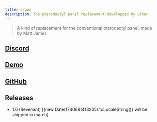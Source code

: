 ```yaml
---
title: argon
description: The pterodactyl panel replacement developped by Ether.
---
```


>A kind of replacement for the conventional pterodactyl panel, made by Matt James
>

## [Discord](https://discord.gg/dawTJHNBTc)
## [Demo](https://www.youtube.com/watch?v=dhyxKJBMdik)
## [GitHub](https://github.com/argon-foss)
## Releases
* 1.0 (Revenant) [{new Date(1740681413205).toLocaleString()} will be shipped in march]